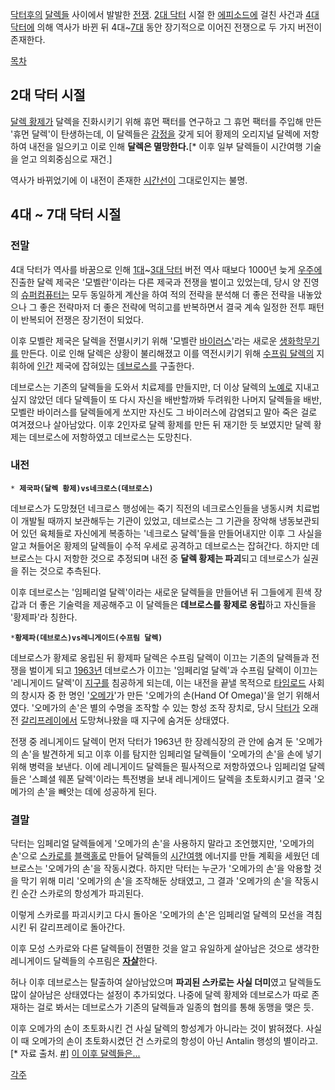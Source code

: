 [[닥터후]]의 [[달렉]]들 사이에서 발발한 [[전쟁]]. [[2대 닥터]] 시절 한 [[에피소드]]에 걸친 사건과 [[4대 닥터]]에 의해 역사가 바뀐 뒤 4대~[[7대 닥터|7대]] 동안 장기적으로 이어진 전쟁으로 두 가지 버전이 존재한다.

[[목차]]

== 2대 닥터 시절 ==
[[달렉 황제]]가 달렉을 진화시키기 위해 휴먼 팩터를 연구하고 그 휴먼 팩터를 주입해 만든 '휴먼 달렉'이 탄생하는데, 이 달렉들은 [[감정]]을 갖게 되어 황제의 오리지널 달렉에 저항하여 내전을 일으키고 이로 인해 '''달렉은 멸망한다.'''[* 이후 일부 달렉들이 시간여행 기술을 얻고 의회중심으로 재건.]

역사가 바뀌었기에 이 내전이 존재한 [[시간]]선이 그대로인지는 불명.

== 4대 ~ 7대 닥터 시절 ==
=== 전말 ===
4대 닥터가 역사를 바꿈으로 인해 [[1대 닥터|1대]]~[[3대 닥터]] 버전 역사 때보다 1000년 늦게 [[우주]]에 진출한 달렉 제국은 '모벨란'이라는 다른 제국과 전쟁을 벌이고 있었는데, 당시 양 진영의 [[슈퍼컴퓨터]]는 모두 동일하게 계산을 하여 적의 전략을 분석해 더 좋은 전략을 내놓았으나 그 좋은 전략마저 더 좋은 전략에 먹히고를 반복하면서 결국 계속 일정한 전투 패턴이 반복되어 전쟁은 장기전이 되었다.

이후 모벨란 제국은 달렉을 전멸시키기 위해 '모벨란 [[바이러스]]'라는 새로운 [[생화학무기]]를 만든다. 이로 인해 달렉은 상황이 불리해졌고 이를 역전시키기 위해 [[수프림 달렉]]의 지휘하에 [[인간]] 제국에 잡혀있는 [[데브로스]]를 구출한다.

데브로스는 기존의 달렉들을 도와서 치료제를 만들지만, 더 이상 달렉의 [[노예]]로 지내고 싶지 않았던 데다 달렉들이 또 다시 자신을 배반할까봐 두려워한 나머지 달렉들을 배반, 모벨란 바이러스를 달렉들에게 쏘지만 자신도 그 바이러스에 감염되고 말아 죽은 걸로 여겨졌으나 살아남았다. 이후 2인자로 달렉 황제를 만든 뒤 재기한 듯 보였지만 달렉 황제는 데브로스에 저항하였고 데브로스는 도망친다.

=== 내전 ===
 * '''제국파(달렉 황제)vs네크로스(데브로스)'''

데브로스가 도망쳤던 네크로스 행성에는 죽기 직전의 네크로스인들을 냉동시켜 치료법이 개발될 때까지 보관해두는 기관이 있었고, 데브로스는 그 기관을 장악해 냉동보관되어 있던 육체들로 자신에게 복종하는 '네크로스 달렉'들을 만들어내지만 이후 그 사실을 알고 쳐들어온 황제의 달렉들이 수적 우세로 공격하고 데브로스는 잡혀간다. 하지만 데브로스는 다시 저항한 것으로 추정되며 내전 중 '''달렉 황제는 파괴'''되고 데브로스가 실권을 쥐는 것으로 추측된다.

이후 데브로스는 '임페리얼 달렉'이라는 새로운 달렉들을 만들어낸 뒤 그들에게 흰색 장갑과 더 좋은 기술력을 제공해주고 이 달렉들은 '''데브로스를 황제로 옹립'''하고 자신들을 '황제파'라 칭한다.

 *'''황제파(데브로스)vs레니게이드(수프림 달렉)'''

데브로스가 황제로 옹립된 뒤 황제파 달렉은 수프림 달렉이 이끄는 기존의 달렉들과 전쟁을 벌이게 되고 [[1963년]] 데브로스가 이끄는 '임페리얼 달렉'과 수프림 달렉이 이끄는 '레니게이드 달렉'이 [[지구]]를 침공하게 되는데, 이는 내전을 끝낼 목적으로 [[타임로드]] 사회의 창시자 중 한 명인 '[[오메가(닥터후)|오메가]]'가 만든 '오메가의 손(Hand Of Omega)'을 얻기 위해서였다. '오메가의 손'은 별의 수명을 조작할 수 있는 항성 조작 장치로, 당시 [[닥터(닥터후)|닥터]]가 오래 전 [[갈리프레이]]에서 도망쳐나왔을 때 지구에 숨겨둔 상태였다.

전쟁 중 레니게이드 달렉이 먼저 닥터가 1963년 한 장례식장의 관 안에 숨겨 둔 '오메가의 손'을 발견하게 되고 이후 이를 탐지한 임페리얼 달렉들이 '오메가의 손'을 손에 넣기 위해 병력을 보낸다. 이에 레니게이드 달렉들은 필사적으로 저항하였으나 임페리얼 달렉들은 '스폐셜 웨폰 달렉'이라는 특전병을 보내 레니게이드 달렉을 초토화시키고 결국 '오메가의 손'을 빼앗는 데에 성공하게 된다.

=== 결말 ===
닥터는 임페리얼 달렉들에게 '오메가의 손'을 사용하지 말라고 조언했지만, '오메가의 손'으로 [[스카로]]를 [[블랙홀]]로 만들어 달렉들의 [[시간여행]] 에너지를 만들 계획을 세웠던 데브로스는 '오메가의 손'을 작동시켰다. 하지만 닥터는 누군가 '오메가의 손'을 악용할 것을 막기 위해 미리 '오메가의 손'을 조작해둔 상태였고, 그 결과 '오메가의 손'을 작동시킨 순간 스카로의 항성계가 파괴된다.

이렇게 스카로를 파괴시키고 다시 돌아온 '오메가의 손'은 임페리얼 달렉의 모선을 격침시킨 뒤 갈리프레이로 돌아간다. 

이후 모성 스카로와 다른 달렉들이 전멸한 것을 알고 유일하게 살아남은 것으로 생각한 레니게이드 달렉들의 수프림은 '''[[자살]]'''한다.

허나 이후 데브로스는 탈출하여 살아남았으며 '''파괴된 스카로는 사실 더미'''였고 달렉들도 많이 살아남은 상태였다는 설정이 추가되었다. 나중에 달렉 황제와 데브로스가 따로 존재하는 걸로 봐서는 데브로스가 기존의 달렉들과 일종의 협의를 통해 동맹을 맺은 듯.

이후 오메가의 손이 초토화시킨 건 사실 달렉의 항성계가 아니라는 것이 밝혀졌다. 사실 이 때 오메가의 손이 초토화시켰던 건 스카로의 항성이 아닌 Antalin 행성의 별이라고.[* 자료 출처. [http://tardis.wikia.com/wiki/Antalin #]] [[시간 전쟁|이 이후 달렉들은...]]

[[각주]]
